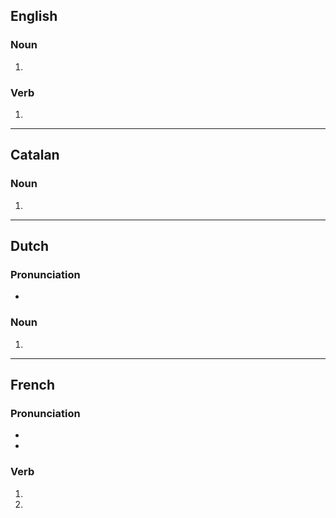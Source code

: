 {{also|barricadés}}
==English==

===Noun===
{{head|en|noun form}}

# {{plural of|en|barricade}}

===Verb===
{{head|en|verb form}}

# {{en-third-person singular of|barricade}}

----

==Catalan==

===Noun===
{{head|ca|noun form}}

# {{plural of|ca|barricada}}

----

==Dutch==

===Pronunciation===
* {{audio|nl|Nl-barricades.ogg|Audio}}

===Noun===
{{head|nl|noun form}}

# {{plural of|nl|barricade}}

----

==French==

===Pronunciation===
* {{fr-IPA|pos=v}}
* {{homophones|fr|barricade|barricadent}}

===Verb===
{{head|fr|verb form}}

# {{inflection of|fr|barricader||2|s|pres|indc}}
# {{inflection of|fr|barricader||2|s|pres|subj}}